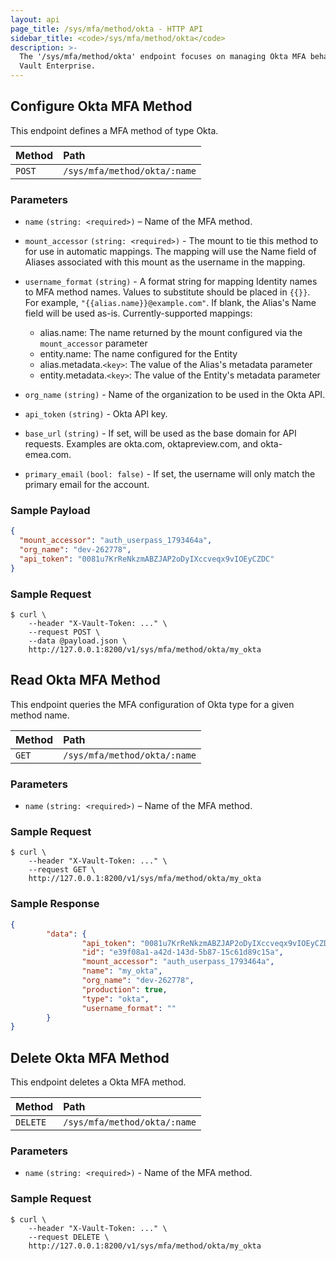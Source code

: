 ```yaml
---
layout: api
page_title: /sys/mfa/method/okta - HTTP API
sidebar_title: <code>/sys/mfa/method/okta</code>
description: >-
  The '/sys/mfa/method/okta' endpoint focuses on managing Okta MFA behaviors in
  Vault Enterprise.
---
```


## Configure Okta MFA Method

This endpoint defines a MFA method of type Okta.

| Method   | Path                           |
| :----------------------------- | :--------------------- |
| `POST`   | `/sys/mfa/method/okta/:name`   |

### Parameters

- `name` `(string: <required>)` – Name of the MFA method.

- `mount_accessor` `(string: <required>)` - The mount to tie this method to for use in automatic mappings. The mapping will use the Name field of Aliases associated with this mount as the username in the mapping.

- `username_format` `(string)` - A format string for mapping Identity names to MFA method names. Values to substitute should be placed in `{{}}`. For example, `"{{alias.name}}@example.com"`. If blank, the Alias's Name field will be used as-is. Currently-supported mappings:
  - alias.name: The name returned by the mount configured via the `mount_accessor` parameter
  - entity.name: The name configured for the Entity
  - alias.metadata.`<key>`: The value of the Alias's metadata parameter
  - entity.metadata.`<key>`: The value of the Entity's metadata parameter

- `org_name` `(string)` - Name of the organization to be used in the Okta API.

- `api_token` `(string)` - Okta API key.

- `base_url` `(string)` -  If set, will be used as the base domain for API requests.  Examples are okta.com, oktapreview.com, and okta-emea.com.

- `primary_email` `(bool: false)` -  If set, the username will only match the primary email for the account.

### Sample Payload

```json
{
  "mount_accessor": "auth_userpass_1793464a",
  "org_name": "dev-262778",
  "api_token": "0081u7KrReNkzmABZJAP2oDyIXccveqx9vIOEyCZDC"
}
```

### Sample Request

```
$ curl \
    --header "X-Vault-Token: ..." \
    --request POST \
    --data @payload.json \
    http://127.0.0.1:8200/v1/sys/mfa/method/okta/my_okta
```

## Read Okta MFA Method

This endpoint queries the MFA configuration of Okta type for a given method
name.

| Method   | Path                           |
| :----------------------------- | :----------------------- |
| `GET`    | `/sys/mfa/method/okta/:name`   |

### Parameters

- `name` `(string: <required>)` – Name of the MFA method.

### Sample Request

```
$ curl \
    --header "X-Vault-Token: ..." \
    --request GET \
    http://127.0.0.1:8200/v1/sys/mfa/method/okta/my_okta

```

### Sample Response

```json
{
        "data": {
                "api_token": "0081u7KrReNkzmABZJAP2oDyIXccveqx9vIOEyCZDC",
                "id": "e39f08a1-a42d-143d-5b87-15c61d89c15a",
                "mount_accessor": "auth_userpass_1793464a",
                "name": "my_okta",
                "org_name": "dev-262778",
                "production": true,
                "type": "okta",
                "username_format": ""
        }
}
```
## Delete Okta MFA Method

This endpoint deletes a Okta MFA method.

| Method   | Path                           |
| :----------------------------- | :----------------------- |
| `DELETE` | `/sys/mfa/method/okta/:name`   |


### Parameters

- `name` `(string: <required>)` - Name of the MFA method.

### Sample Request

```
$ curl \
    --header "X-Vault-Token: ..." \
    --request DELETE \
    http://127.0.0.1:8200/v1/sys/mfa/method/okta/my_okta

```
